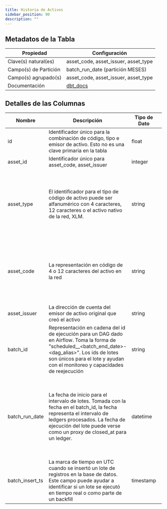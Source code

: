```yaml
---
title: Historia de Activos
sidebar_position: 90
description: ""
---
```


<div className="scoped-data-dictionary-table">

## Metadatos de la Tabla

| Propiedad             | Configuración                                                                                                         |
| --------------------- | --------------------------------------------------------------------------------------------------------------------- |
| Clave(s) natural(es)  | asset_code, asset_issuer, asset_type                                                                                  |
| Campo(s) de Partición | batch_run_date (partición MESES)                                                                                      |
| Campo(s) agrupado(s)  | asset_code, asset_issuer, asset_type                                                                                  |
| Documentación         | [dbt_docs](http://www.stellar-dbt-docs.com/#!/source/source.stellar_dbt_public.crypto_stellar.history_assets_staging) |

## Detalles de las Columnas

| Nombre          | Descripción                                                                                                                                                                                                                               | Tipo de Dato | Valores del Dominio                                                         | ¿Requerido? | Notas                                                                                                                                                                    |
| --------------- | ----------------------------------------------------------------------------------------------------------------------------------------------------------------------------------------------------------------------------------------- | ------------ | --------------------------------------------------------------------------- | ----------- | ------------------------------------------------------------------------------------------------------------------------------------------------------------------------ |
| id              | Identificador único para la combinación de código, tipo e emisor de activo. Esto no es una clave primaria en la tabla                                                                                                                     | float        |                                                                             | Sí          | Obsoleto                                                                                                                                                                 |
| asset_id        | Identificador único para asset_code, asset_issuer                                                                                                                                                                                         | integer      |                                                                             | No          |                                                                                                                                                                          |
| asset_type      | El identificador para el tipo de código de activo puede ser alfanumérico con 4 caracteres, 12 caracteres o el activo nativo de la red, XLM.                                                                                               | string       | <ul><li>credit_alphanum4</li><li>credit_alphanum12</li><li>native</li></ul> | Sí          | XLM es el activo nativo de la red. XLM no tiene representación de código o emisor de activo y se mostrará con un tipo de activo 'nativo'                                 |
| asset_code      | La representación en código de 4 o 12 caracteres del activo en la red                                                                                                                                                                     | string       |                                                                             | No          | Los códigos de activos no garantizan la unicidad. La combinación de código de activo, emisor y tipo representa un activo distinto                                        |
| asset_issuer    | La dirección de cuenta del emisor de activo original que creó el activo                                                                                                                                                                   | string       |                                                                             | No          |                                                                                                                                                                          |
| batch_id        | Representación en cadena del id de ejecución para un DAG dado en Airflow. Toma la forma de "scheduled\_\_\<batch_end_date>-\<dag_alias>". Los ids de lotes son únicos para el lote y ayudan con el monitoreo y capacidades de reejecución | string       |                                                                             | Sí          |                                                                                                                                                                          |
| batch_run_date  | La fecha de inicio para el intervalo de lotes. Tomada con la fecha en el batch_id, la fecha representa el intervalo de ledgers procesados. La fecha de ejecución del lote puede verse como un proxy de closed_at para un ledger.          | datetime     |                                                                             | Sí          | La tabla está particionada por batch_run_date. Se recomienda incluir siempre el batch_run_date en el filtro si es posible para ayudar a reducir el costo de la consulta. |
| batch_insert_ts | La marca de tiempo en UTC cuando se insertó un lote de registros en la base de datos. Este campo puede ayudar a identificar si un lote se ejecutó en tiempo real o como parte de un backfill                                              | timestamp    |                                                                             | Sí          |                                                                                                                                                                          |

</div>
